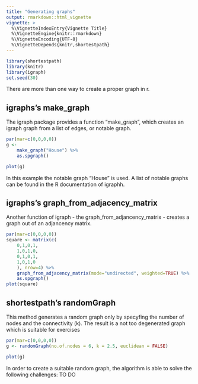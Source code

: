 ```yaml
---
title: "Generating graphs"
output: rmarkdown::html_vignette
vignette: >
  %\VignetteIndexEntry{Vignette Title}
  %\VignetteEngine{knitr::rmarkdown}
  %\VignetteEncoding{UTF-8}
  %\VignetteDepends{knitr,shortestpath}
---
```

```r
library(shortestpath)
library(knitr)
library(igraph)
set.seed(30)
```
There are more than one way to create a proper graph in r.

## igraphs's make_graph
The igraph package provides a function "make_graph", which creates an igraph graph from a list of edges, or notable graph.

```r
par(mar=c(0,0,0,0))
g <-
    make_graph("House") %>%
    as.spgraph()

plot(g)
```
  
In this example the notable graph "House" is used. A list of notable graphs can be found in the R documentation of igraphh.  

## igraphs's graph_from_adjacency_matrix
Another function of igraph - the graph_from_adjancency_matrix - creates a graph out of an adjancency matrix. 

```r
par(mar=c(0,0,0,0))
square <- matrix(c(
    0,1,0,1,
    1,0,1,0,
    0,1,0,1,
    1,0,1,0
    ), nrow=4) %>%
    graph_from_adjacency_matrix(mode="undirected", weighted=TRUE) %>%
    as.spgraph()
plot(square)
```

## shortestpath's randomGraph
This method generates a random graph only by specyfing the number of nodes and the connectivity (k). The result is a not too degenerated graph which is suitable for exercises

```r
par(mar=c(0,0,0,0))
g <- randomGraph(no.of.nodes = 6, k = 2.5, euclidean = FALSE) 

plot(g)
```
  
In order to create a suitable random graph, the algorithm is able to solve the following challenges:
TO DO



